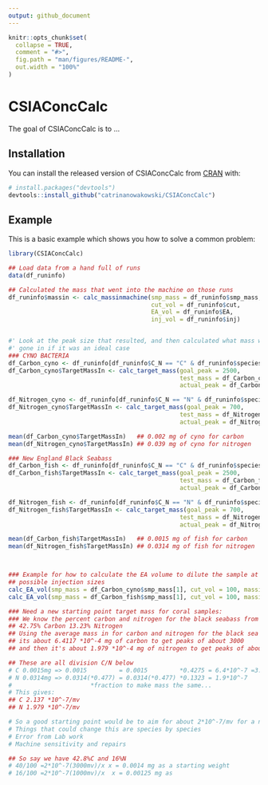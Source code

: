 ```yaml
---
output: github_document
---
```


<!-- README.md is generated from README.Rmd. Please edit that file -->

```r
knitr::opts_chunk$set(
  collapse = TRUE,
  comment = "#>",
  fig.path = "man/figures/README-",
  out.width = "100%"
)
```

# CSIAConcCalc

<!-- badges: start -->
<!-- badges: end -->

The goal of CSIAConcCalc is to ...

## Installation

You can install the released version of CSIAConcCalc from [CRAN](https://CRAN.R-project.org) with:

``` r
# install.packages("devtools")
devtools::install_github("catrinanowakowski/CSIAConcCalc")
```

## Example

This is a basic example which shows you how to solve a common problem:

```r
library(CSIAConcCalc)

## Load data from a hand full of runs
data(df_runinfo)

## Calculated the mass that went into the machine on those runs
df_runinfo$massin <- calc_massinmachine(smp_mass = df_runinfo$smp_mass, 
                                        cut_vol = df_runinfo$cut, 
                                        EA_vol = df_runinfo$EA, 
                                        inj_vol = df_runinfo$inj)



```
```r
#' Look at the peak size that resulted, and then calculated what mass would have
#' gone in if it was an ideal case
### CYNO BACTERIA
df_Carbon_cyno <- df_runinfo[df_runinfo$C_N == "C" & df_runinfo$species =="cyno", ]
df_Carbon_cyno$TargetMassIn <- calc_target_mass(goal_peak = 2500, 
                                                test_mass = df_Carbon_cyno$massin, 
                                                actual_peak = df_Carbon_cyno$peak_average)

df_Nitrogen_cyno <- df_runinfo[df_runinfo$C_N == "N" & df_runinfo$species =="cyno", ]
df_Nitrogen_cyno$TargetMassIn <- calc_target_mass(goal_peak = 700, 
                                                test_mass = df_Nitrogen_cyno$massin, 
                                                actual_peak = df_Nitrogen_cyno$peak_average)

mean(df_Carbon_cyno$TargetMassIn)   ## 0.002 mg of cyno for carbon 
mean(df_Nitrogen_cyno$TargetMassIn) ## 0.039 mg of cyno for nitrogen 

### New England Black Seabass
df_Carbon_fish <- df_runinfo[df_runinfo$C_N == "C" & df_runinfo$species =="fish", ]
df_Carbon_fish$TargetMassIn <- calc_target_mass(goal_peak = 2500, 
                                                test_mass = df_Carbon_fish$massin, 
                                                actual_peak = df_Carbon_fish$peak_average)

df_Nitrogen_fish <- df_runinfo[df_runinfo$C_N == "N" & df_runinfo$species =="fish", ]
df_Nitrogen_fish$TargetMassIn <- calc_target_mass(goal_peak = 700, 
                                                test_mass = df_Nitrogen_fish$massin, 
                                                actual_peak = df_Nitrogen_fish$peak_average)

mean(df_Carbon_fish$TargetMassIn)   ## 0.0015 mg of fish for carbon 
mean(df_Nitrogen_fish$TargetMassIn) ## 0.0314 mg of fish for nitrogen 




```


```r


### Example for how to calculate the EA volume to dilute the sample at all 
## possible injection sizes
calc_EA_vol(smp_mass = df_Carbon_cyno$smp_mass[1], cut_vol = 100, massinmachine = 0.002)
calc_EA_vol(smp_mass = df_Carbon_fish$smp_mass[1], cut_vol = 100, massinmachine = 0.0015)


```



```r

### Need a new starting point target mass for coral samples: 
### We know the percent carbon and nitrogen for the black seabass from bulk data 
## 42.75% Carbon 13.23% Nitrogen 
## Using the average mass in for carbon and nitrogen for the black sea bass we see
## its about 6.4117 *10^-4 mg of carbon to get peaks of about 3000
## and then it's about 1.979 *10^-4 mg of nitrogen to get peaks of about 1000

## These are all division C/N below 
# C 0.0015mg => 0.0015         = 0.0015         *0.4275 = 6.4*10^-7 =3.2 which is about 3000/1000 which would be the mv ratio
# N 0.0314mg => 0.0314(*0.477) = 0.0314(*0.477) *0.1323 = 1.9*10^-7
#                      *fraction to make mass the same...
# This gives:
## C 2.137 *10^-7/mv
## N 1.979 *10^-7/mv

# So a good starting point would be to aim for about 2*10^-7/mv for a new species 
# Things that could change this are species by species
# Error from Lab work 
# Machine sensitivity and repairs 

## So say we have 42.8%C and 16%N
# 40/100 =2*10^-7(3000mv)/x x = 0.0014 mg as a starting weight
# 16/100 =2*10^-7(1000mv)/x  x = 0.00125 mg as 

```
